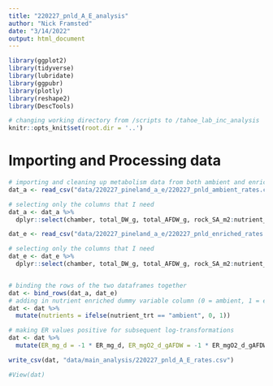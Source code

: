 ```yaml
---
title: "220227_pnld_A_E_analysis"
author: "Nick Framsted"
date: "3/14/2022"
output: html_document
---
```



```r
library(ggplot2)
library(tidyverse)
library(lubridate)
library(ggpubr)
library(plotly)
library(reshape2)
library(DescTools)

# changing working directory from /scripts to /tahoe_lab_inc_analysis
knitr::opts_knit$set(root.dir = '..')
```

# Importing and Processing data
```r
# importing and cleaning up metabolism data from both ambient and enriched incubations
dat_a <- read_csv("data/220227_pineland_a_e/220227_pnld_ambient_rates.csv")

# selecting only the columns that I need
dat_a <- dat_a %>%
  dplyr::select(chamber, total_DW_g, total_AFDW_g, rock_SA_m2:nutrient_trt)

dat_e <- read_csv("data/220227_pineland_a_e/220227_pnld_enriched_rates.csv")

# selecting only the columns that I need
dat_e <- dat_e %>%
  dplyr::select(chamber, total_DW_g, total_AFDW_g, rock_SA_m2:nutrient_trt)


# binding the rows of the two dataframes together
dat <- bind_rows(dat_a, dat_e)
# adding in nutrient enriched dummy variable column (0 = ambient, 1 = enriched nutrients)
dat <- dat %>%
  mutate(nutrients = ifelse(nutrient_trt == "ambient", 0, 1))

# making ER values positive for subsequent log-transformations
dat <- dat %>%
  mutate(ER_mg_d = -1 * ER_mg_d, ER_mgO2_d_gAFDW = -1 * ER_mgO2_d_gAFDW, ER_mgO2_d_m2 = -1 * ER_mgO2_d_m2)

write_csv(dat, "data/main_analysis/220227_pnld_A_E_rates.csv")

#View(dat)

```